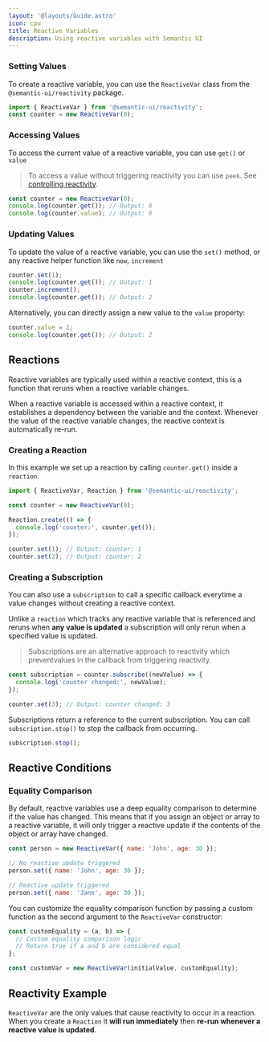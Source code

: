 ```yaml
---
layout: '@layouts/Guide.astro'
icon: cpu
title: Reactive Variables
description: Using reactive variables with Semantic UI
---
```



### Setting Values

To create a reactive variable, you can use the `ReactiveVar` class from the `@semantic-ui/reactivity` package.

```javascript
import { ReactiveVar } from '@semantic-ui/reactivity';
const counter = new ReactiveVar(0);
```
### Accessing Values

To access the current value of a reactive variable, you can use `get()` or `value`

> To access a value without triggering reactivity you can use `peek`. See [controlling reactivity](/reactivity/controls).

```javascript
const counter = new ReactiveVar(0);
console.log(counter.get()); // Output: 0
console.log(counter.value); // Output: 0
```


### Updating Values

To update the value of a reactive variable, you can use the `set()` method, or any reactive helper function like `now`, `increment`

```javascript
counter.set(1);
console.log(counter.get()); // Output: 1
counter.increment();
console.log(counter.get()); // Output: 2
```

Alternatively, you can directly assign a new value to the `value` property:

```javascript
counter.value = 2;
console.log(counter.get()); // Output: 2
```

## Reactions

Reactive variables are typically used within a reactive context, this is a function that reruns when a reactive variable changes.

When a reactive variable is accessed within a reactive context, it establishes a dependency between the variable and the context. Whenever the value of the reactive variable changes, the reactive context is automatically re-run.

### Creating a Reaction

In this example we set up a reaction by calling `counter.get()` inside a `reaction`.

```javascript
import { ReactiveVar, Reaction } from '@semantic-ui/reactivity';

const counter = new ReactiveVar(0);

Reaction.create(() => {
  console.log('counter:', counter.get());
});

counter.set(1); // Output: counter: 1
counter.set(2); // Output: counter: 2
```

### Creating a Subscription

You can also use a `subscription` to call a specific callback everytime a value changes without creating a reactive context.

Unlike a `reaction` which tracks any reactive variable that is referenced and reruns when **any value is updated** a subscription will only rerun when a specified value is updated.

> Subscriptions are an alternative approach to reactivity which preventvalues in the callback from triggering reactivity.

```javascript
const subscription = counter.subscribe((newValue) => {
  console.log('counter changed:', newValue);
});

counter.set(3); // Output: counter changed: 3
```

Subscriptions return a reference to the current subscription. You can call `subscription.stop()` to stop the callback from occurring.

```javascript
subscription.stop();
```


## Reactive Conditions

### Equality Comparison

By default, reactive variables use a deep equality comparison to determine if the value has changed. This means that if you assign an object or array to a reactive variable, it will only trigger a reactive update if the contents of the object or array have changed.

```javascript
const person = new ReactiveVar({ name: 'John', age: 30 });

// No reactive update triggered
person.set({ name: 'John', age: 30 });

// Reactive update triggered
person.set({ name: 'Jane', age: 30 });
```

You can customize the equality comparison function by passing a custom function as the second argument to the `ReactiveVar` constructor:

```javascript
const customEquality = (a, b) => {
  // Custom equality comparison logic
  // Return true if a and b are considered equal
};

const customVar = new ReactiveVar(initialValue, customEquality);
```

## Reactivity Example

`ReactiveVar` are the only values that cause reactivity to occur in a reaction. When you create a `Reaction` it **will run immediately** then **re-run whenever a reactive value is updated**.

<PlaygroundExample id="basic-reactivity"></PlaygroundExample>
